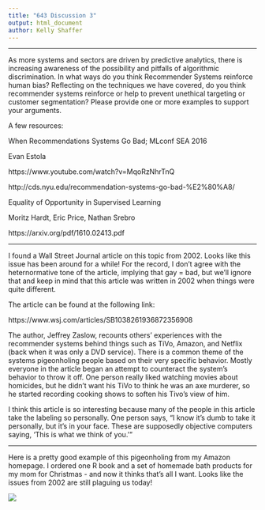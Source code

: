 ---
title: "643 Discussion 3"
output: html_document
author: Kelly Shaffer
---

-------------------------------------------------------------------------

  As more systems and sectors are driven by predictive analytics, there is increasing awareness of the possibility and pitfalls of algorithmic discrimination. In what ways do you think Recommender Systems reinforce human bias? Reflecting on the techniques we have covered, do you think recommender systems reinforce or help to prevent unethical targeting or customer segmentation?  Please provide one or more examples to support your arguments.
  
  A few resources:
  
  When Recommendations Systems Go Bad; MLconf SEA 2016
  
  Evan Estola
  
  https://www.youtube.com/watch?v=MqoRzNhrTnQ
  
  http://cds.nyu.edu/recommendation-systems-go-bad-%E2%80%A8/
  
  
  Equality of Opportunity in Supervised Learning
  
  Moritz Hardt, Eric Price, Nathan Srebro
  
  https://arxiv.org/pdf/1610.02413.pdf
  
-------------------------------------------------------------------------

  I found a Wall Street Journal article on this topic from 2002. Looks like this issue has been around for a while! For the record, I don't agree with the heternormative tone of the article, implying that gay = bad, but we'll ignore that and keep in mind that this article was written in 2002 when things were quite different.
  
  The article can be found at the following link:
  
  https://www.wsj.com/articles/SB1038261936872356908
  
  The author, Jeffrey Zaslow, recounts others' experiences with the recommender systems behind things such as TiVo, Amazon, and Netflix (back when it was only a DVD service). There is a common theme of the systems pigeonholing people based on their very specific behavior. Mostly everyone in the article began an attempt to counteract the system's behavior to throw it off. One person really liked watching movies about homicides, but he didn't want his TiVo to think he was an axe murderer, so he started recording cooking shows to soften his Tivo's view of him.
  
  I think this article is so interesting because many of the people in this article take the labeling so personally. One person says, "I know it's dumb to take it personally, but it's in your face. These are supposedly objective computers saying, 'This is what we think of you.'"
  
-----------------------------------------------------------------------  
  
  Here is a pretty good example of this pigeonholing from my Amazon homepage. I ordered one R book and a set of homemade bath products for my mom for Christmas - and now it thinks that's all I want. Looks like the issues from 2002 are still plaguing us today!
  
![](https://github.com/excelsiordata/DATA643/blob/master/Amazon%20Recommendations.jpg?raw=TRUE)
  